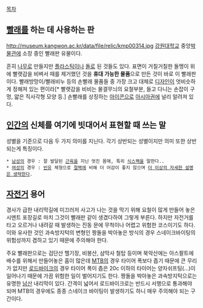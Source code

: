 [[목차]]
== [[빨래]]를 하는 데 사용하는 판 == 
http://museum.kangwon.ac.kr/data/file/relic/kmp00314.jpg
[[강원대학교]] 중앙[[박물관]]에 소장 중인 빨래판 유물이다.

흔히 [[나무]]로 만들지만 [[플라스틱]]이나 [[돌]]로 된 것들도 있다. 표면이 거칠거칠한 돌멩이 위에 빨랫감을 비벼서 때를 제거했던 것을 '''휴대 가능한 물품'''으로 만든 것이 바로 이 빨래판이다. 빨래방망이/빨래비누 등의 손빨래 물품들 중 가장 크고 대체로 [[디자인]]이 엇비슷하게 정해져 있는 편이라[* 빨랫감을 비비는 물결무늬의 요철부분, 들고 다니는 손잡이 구멍, 얇은 직사각형 모양 등.] 손빨래를 상징하는 [[아이콘]]으로 [[아시아]]권에 널리 알려져 있다.

== [[인간]]의 신체를 여기에 빗대어서 표현할 때 쓰는 말 ==
성별을 기준으로 다음 두 가지 의미를 지닌다. 각기 상반되는 성별이지만 의미 또한 상반되는게 특징이다. 
 * [[남성]]의 경우 : 잘 발달된 [[근육]]을 지닌 멋진 몸매, 특히 [[식스팩]]을 말한다..
 * [[여성]]의 경우 : [[빈유]] 체형으로 [[절벽]]에 비해 더 어감이 좋지 않으며 [[더 이상의 자세한 설명은 생략한다]].

== [[자전거]] 용어 ==
경사가 급한 내리막길에 미끄러저 사고가 나는 것을 막기 위해 요철이 많게 만들어 놓은 시멘트 포장길로 마치 그것이 빨래판 같이 생겼다하여 그렇게 부른다. 하지만 자전거를 타고 오르거나 내려갈 때 발생하는 진동 문에 무척이나 어렵고 위험한 코스이기도 하다. 이와 유사한 것인 과속방지턱의 변형인 짱돌을 박아놓은 방식의 경우 스네이크바이팅의 위험성까지 겸하고 있기 때문에 주의해야 한다.

주요 빨래판으로는 검단산 헬기장, 비봉산, 삼막사 철탑 등이며 북악산에는 아스팔트에 배수를 위해서 만들어놓은 홈이 많은데 [[MTB]]의 경우 타이어 폭보다 좁기 때문에 큰 무리가 없지만 [[로드바이크]]의 경우 타이어 폭이 좁은 20c 이하의 타이어는 양자쉬프팅(…)이 일어나기 때문에 가끔 위험한 일이 벌어지기도 한다. 짱돌을 박아놓은 과속방지턱으로는 유명한 [[남산]] 내리막이 있다. 간격이 넓어서 로드바이크로는 반드시 서행으로 통과해야 되며 MTB의 경우에도 종종 스네이크 바이팅이 발생하기도 하니 매우 주의해야 되는 구간이다.

